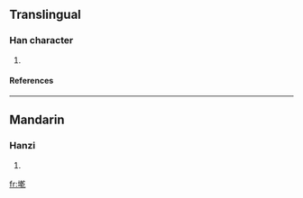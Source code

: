 ==Translingual==
===Han character===
{{Han char|rn=32|rad=土|as=11|sn=14|four=4811<sub>7</sub>|canj=土十十弓 (GJJN)}}
# {{defn|Han|sort=土11}}
====References====
{{Han ref|kx=0238.191|hdz=10478.040|uh=5898|ud=22680|bh=E159|bd=57689}}
----
==Mandarin==
===Hanzi===
{{cmn-hanzi|pin=[[qí]] ([[qi2]])|wg=ch'i<sup>2</sup>}}
# {{defn|Mandarin}}






[[fr:墘]]